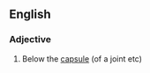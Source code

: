 ==English==

===Adjective===
{{en-adj|-}}

# {{lb|en|biology}} Below the [[capsule]] (of a joint etc)
